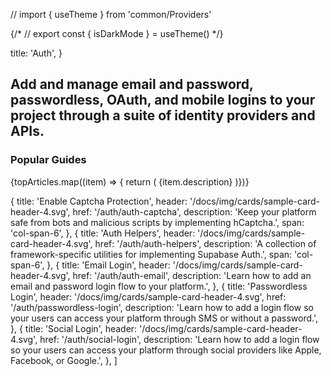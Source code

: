 // import { useTheme } from 'common/Providers'

{/* // export const { isDarkMode } = useTheme() */}

  title: 'Auth',
}

## Add and manage email and password, passwordless, OAuth, and mobile logins to your project through a suite of identity providers and APIs.

### Popular Guides

<div className="grid grid-cols-12 gap-6 not-prose">
  {topArticles.map((item) => {
    return (
      <Link
        href={`/${item.href}`}
        key={item.title}
        passHref
      >
        <a className={item.span ?? 'col-span-4'}>
          <GlassPanel
            title={item.title}
            header="/docs/img/cards/sample-card-header-4.svg"
            span="col-span-6"
            background={false}
            //* isDarkMode={isDarkMode}
          >
            {item.description}
          </GlassPanel>
        </a>
      </Link>
    )})}

</div>

  {
    title: 'Enable Captcha Protection',
    header: '/docs/img/cards/sample-card-header-4.svg',
    href: '/auth/auth-captcha',
    description: 'Keep your platform safe from bots and malicious scripts by implementing hCaptcha.',
    span: 'col-span-6',
  },
  {
    title: 'Auth Helpers',
    header: '/docs/img/cards/sample-card-header-4.svg',
    href: '/auth/auth-helpers',
    description: 'A collection of framework-specific utilities for implementing Supabase Auth.',
    span: 'col-span-6',
  },
  {
    title: 'Email Login',
    header: '/docs/img/cards/sample-card-header-4.svg',
    href: '/auth/auth-email',
    description: 'Learn how to add an email and password login flow to your platform.',
  },
  {
    title: 'Passwordless Login',
    header: '/docs/img/cards/sample-card-header-4.svg',
    href: '/auth/passwordless-login',
    description: 'Learn how to add a login flow so your users can access your platform through SMS or without a password.',
  },
  {
    title: 'Social Login',
    header: '/docs/img/cards/sample-card-header-4.svg',
    href: '/auth/social-login',
    description: 'Learn how to add a login flow so your users can access your platform through social providers like Apple, Facebook, or Google.',
  },
]


